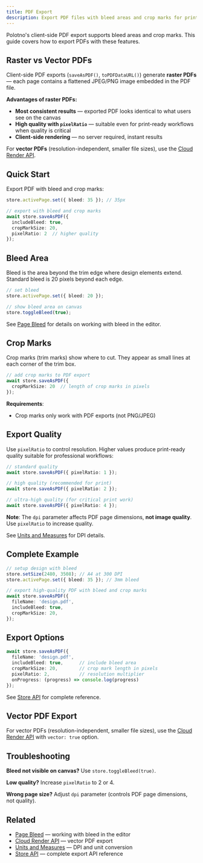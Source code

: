 ```yaml
---
title: PDF Export
description: Export PDF files with bleed areas and crop marks for printing
---
```


Polotno's client-side PDF export supports bleed areas and crop marks. This guide covers how to export PDFs with these features.

## Raster vs Vector PDFs

Client-side PDF exports (`saveAsPDF()`, `toPDFDataURL()`) generate **raster PDFs** — each page contains a flattened JPEG/PNG image embedded in the PDF file.

**Advantages of raster PDFs:**
- **Most consistent results** — exported PDF looks identical to what users see on the canvas
- **High quality with `pixelRatio`** — suitable even for print-ready workflows when quality is critical
- **Client-side rendering** — no server required, instant results

For **vector PDFs** (resolution-independent, smaller file sizes), use the [Cloud Render API](/docs/cloud-render-api).

## Quick Start

Export PDF with bleed and crop marks:

```ts
store.activePage.set({ bleed: 35 }); // 35px

// export with bleed and crop marks
await store.saveAsPDF({ 
  includeBleed: true,
  cropMarkSize: 20,
  pixelRatio: 2  // higher quality
});
```

## Bleed Area

Bleed is the area beyond the trim edge where design elements extend. Standard bleed is 20 pixels beyond each edge.

```ts
// set bleed
store.activePage.set({ bleed: 20 });

// show bleed area on canvas
store.toggleBleed(true);
```

See [Page Bleed](/docs/page-bleed) for details on working with bleed in the editor.

## Crop Marks

Crop marks (trim marks) show where to cut. They appear as small lines at each corner of the trim box.

```ts
// add crop marks to PDF export
await store.saveAsPDF({ 
  cropMarkSize: 20  // length of crop marks in pixels
});
```

**Requirements**: 
- Crop marks only work with PDF exports (not PNG/JPEG)

## Export Quality

Use `pixelRatio` to control resolution. Higher values produce print-ready quality suitable for professional workflows:

```ts
// standard quality
await store.saveAsPDF({ pixelRatio: 1 });

// high quality (recommended for print)
await store.saveAsPDF({ pixelRatio: 2 });

// ultra-high quality (for critical print work)
await store.saveAsPDF({ pixelRatio: 4 });
```

**Note**: The `dpi` parameter affects PDF page dimensions, **not image quality**. Use `pixelRatio` to increase quality.

See [Units and Measures](/docs/units-and-measures) for DPI details.

## Complete Example

```ts
// setup design with bleed
store.setSize(2480, 3508); // A4 at 300 DPI
store.activePage.set({ bleed: 35 }); // 3mm bleed

// export high-quality PDF with bleed and crop marks
await store.saveAsPDF({ 
  fileName: 'design.pdf',
  includeBleed: true,
  cropMarkSize: 20,
});
```

## Export Options

```ts
await store.saveAsPDF({
  fileName: 'design.pdf',
  includeBleed: true,      // include bleed area
  cropMarkSize: 20,        // crop mark length in pixels
  pixelRatio: 2,           // resolution multiplier
  onProgress: (progress) => console.log(progress)
});
```

See [Store API](/docs/store) for complete reference.

## Vector PDF Export

For vector PDFs (resolution-independent, smaller file sizes), use the [Cloud Render API](/docs/cloud-render-api) with `vector: true` option.

## Troubleshooting

**Bleed not visible on canvas?** Use `store.toggleBleed(true)`.

**Low quality?** Increase `pixelRatio` to 2 or 4.

**Wrong page size?** Adjust `dpi` parameter (controls PDF page dimensions, not quality).

## Related

- [Page Bleed](/docs/page-bleed) — working with bleed in the editor
- [Cloud Render API](/docs/cloud-render-api) — vector PDF export
- [Units and Measures](/docs/units-and-measures) — DPI and unit conversion
- [Store API](/docs/store) — complete export API reference

